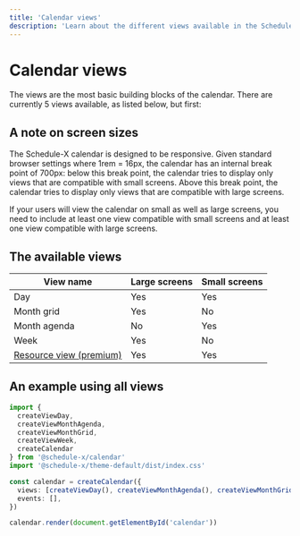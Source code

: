 ```yaml
---
title: 'Calendar views'
description: 'Learn about the different views available in the Schedule-X calendar'
---
```


# Calendar views

The views are the most basic building blocks of the calendar. There are
currently 5 views available, as listed below, but first:

## A note on screen sizes

The Schedule-X calendar is designed to be responsive. Given standard browser settings where 1rem = 16px, the
calendar has an internal break point of 700px: below this break point,
the calendar tries to display only views that are compatible with small
screens. Above this break point, the calendar tries to display only views
that are compatible with large screens.

If your users will view the calendar on small as well as large
screens, you need to include at least one view compatible with small screens and at least one view compatible with
large screens.

## The available views

| View name                                                    | Large screens | Small screens |
|--------------------------------------------------------------|---------------|---------------|
| Day                                                          | Yes           | Yes           |
| Month grid                                                   | Yes           | No            |
| Month agenda                                                 | No            | Yes           |
| Week                                                         | Yes           | No            |
| [Resource view (premium)](/docs/calendar/resource-scheduler) | Yes           | Yes           |

## An example using all views

```ts
import {
  createViewDay,
  createViewMonthAgenda,
  createViewMonthGrid,
  createViewWeek,
  createCalendar
} from '@schedule-x/calendar'
import '@schedule-x/theme-default/dist/index.css'

const calendar = createCalendar({
  views: [createViewDay(), createViewMonthAgenda(), createViewMonthGrid(), createViewWeek()],
  events: [],
})

calendar.render(document.getElementById('calendar'))
```
